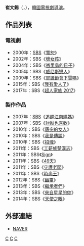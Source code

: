 {{藝人
| 姓名     = 崔文錫
| 類型     = 導演
| 圖片     = 
| 圖片尺寸 = 
| 圖片簡介 = 
| 原名     =  
| 外文名   = 최문석
| 外文     = ko
| 羅馬拼音 = Choi Moon Suk
| 英文名   = 
| 綽號     = 
| 其他藝名 = 
| 國籍     = 
| 民族     = 
| 籍貫     = 
| 出生日期 = 
| 出生地點 = 
| 職業     = [[導演|導演]]
| 語言     = [[韓語|韓語]]
| 教育程度 = 
| 配偶     = 
| 出身地   = 
| 出道作   = 
| 出道日期 = 1997年
| 代表作   = 
| 活躍年代 = 
| 經紀公司 = [[SBS_(韓國)|SBS]]
}}

'''崔文錫'''（{{lang-ko|'''최문석'''}}，{{bd|？||||catIdx=C崔}}），[[韓國|韓國]][[電視劇|電視劇]][[導演|導演]]。

== 作品列表 ==
=== 電視劇 ===
*2000年：[[SBS_(韓國)|SBS]]《[[寬恕_(2000年電視劇)|寬恕]]》
*2002年：SBS《[[壞女孩_(韓國電視劇)|壞女孩]]》
*2004年：SBS《[[峇里島的日子|峇里島的日子]]》
*2005年：SBS《[[威尼斯戀人|威尼斯戀人]]》
*2009年：SBS《[[耶誕節會下雪嗎|耶誕節會下雪嗎]]》
*2015年：SBS《[[我有愛人了|我有愛人了]]》
*2017年：SBS《[[超人家族_2017|超人家族 2017]]》

===製作作品 ===
*2007年：[[SBS_(韓國)|SBS]]《[[追趕江南媽媽|追趕江南媽媽]]》
*2007年：SBS《[[討厭也喜歡|討厭也喜歡]]》
*2010年：SBS《[[唐突的女人|唐突的女人]]》
*2010年：SBS《[[我是傳說|我是傳說]]》
*2010年：SBS《[[招魂_(韓國電視劇)|招魂]]》
*2011年：SBS《[[工薪族楚漢志|工薪族楚漢志]]》
*2011年：SBS《[[Sign_(韓國電視劇)|Sign]]》
*2011年：SBS《[[49天|49天]]》
*2011年：SBS《[[守護老闆|守護老闆]]》
*2011年：SBS《[[時尚王|時尚王]]》
*2012年：SBS《[[幽靈_(韓國電視劇)|幽靈]]》
*2013年：SBS《[[繼承者們|繼承者們]]》
*2013年：SBS《[[來自星星的你|來自星星的你]]》
*2014年：SBS《[[天使之眼|天使之眼]]》

== 外部連結 ==
*[http://people.search.naver.com/search.naver?where=nexearch&query=%EC%B5%9C%EB%AC%B8%EC%84%9D&sm=tab_etc&ie=utf8&key=PeopleService&os=104718 NAVER] {{Wayback|url=http://people.search.naver.com/search.naver?where=nexearch&query=%EC%B5%9C%EB%AC%B8%EC%84%9D&sm=tab_etc&ie=utf8&key=PeopleService&os=104718 |date=20200418113026 }}{{ko}}

{{A Story}}
[[Category:韓國導演|C]]
[[Category:韓國電視劇導演|C]]
[[Category:崔姓|C]]